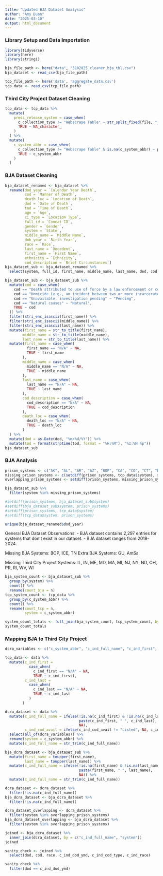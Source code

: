 ```yaml
---
title: "Updated BJA Dataset Analysis"
author: "Amy Duan"
date: "2025-03-10"
output: html_document
---
```


### Library Setup and Data Importation 
```r
library(tidyverse)
library(here)
library(stringi)

bja_file_path <- here("data", "3102025_cleaner_bja_tbl.csv")
bja_dataset <- read_csv(bja_file_path)

tcp_file_path <- here('data', 'aggregate_data.csv')
tcp_data <- read_csv(tcp_file_path)
```

### Third City Project Dataset Cleaning 
```r
tcp_data <- tcp_data %>% 
  mutate(
    press_release_system = case_when(
      c_collection_type != "Webscrape Table" ~ str_split_fixed(file, "_", 3)[, 1],
      TRUE ~ NA_character_
    )
  ) %>% 
  mutate(
    c_system_abbr = case_when(
      c_collection_type != "Webscrape Table" & is.na(c_system_abbr) ~ press_release_system,
      TRUE ~ c_system_abbr
    )
  )
```

### BJA Dataset Cleaning 
```r
bja_dataset_renamed <- bja_dataset %>%
  rename(dod_year = `Calendar Year Death`, 
         cod = `Manner of Death`, 
         death_loc = `Location of Death`,
         dod = `Date of Death`,
         tod = `Time of Death`,
         age = `Age`,
         ci_type = `Location Type`, 
         full_id = `Concat ID`, 
         gender = `Gender`,
         system = `State`,
         middle_name = `Middle Name`, 
         dob_year = `Birth Year`,
         race = `Race`, 
         last_name = `Decedent`,
         first_name = `First Name`,
         ethnicity = `Ethnicity`,
         cod_description = `Brief Circumstances`)
bja_dataset_sub <- bja_dataset_renamed %>% 
  select(system, full_id, first_name, middle_name, last_name, dod, cod, cod_description, death_loc, tod, age, gender, race, ethnicity, dob_year, ci_type) 
```

```r
bja_dataset_sub <- bja_dataset_sub %>% 
  mutate(cod = case_when(
    cod == "Death attributed to use of force by a law enforcement or corrections officer" ~ "Homicide by LEO",
    cod == "Homicide (e.g., an incident between two or more incarcerated individuals resulting in a death)" ~ "Homicide",
    cod == "Unavailable, investigation pending" ~ "Pending",
    cod == "Natural causes" ~ "Natural",
    TRUE ~ cod
  )) %>% 
  filter(stri_enc_isascii(first_name)) %>% 
  filter(stri_enc_isascii(middle_name)) %>% 
  filter(stri_enc_isascii(last_name)) %>% 
  mutate(first_name = str_to_title(first_name),
        middle_name = str_to_title(middle_name), 
        last_name = str_to_title(last_name)) %>% 
  mutate(first_name = case_when(
          first_name == "N/A" ~ NA, 
          TRUE ~ first_name
        ),
        middle_name = case_when(
          middle_name == "N/A" ~ NA,
          TRUE ~ middle_name
        ),
        last_name = case_when(
          last_name == "N/A" ~ NA, 
          TRUE ~ last_name 
        ),
        cod_description = case_when(
          cod_description == "N/A" ~ NA, 
          TRUE ~ cod_description
        ),
        death_loc = case_when(
          death_loc == "N/A" ~ NA, 
          TRUE ~ death_loc
        )
  ) %>% 
  mutate(dod = as.Date(dod, "%m/%d/%Y")) %>% 
  mutate(tod = format(strptime(tod, format = "%H:%M"), "%I:%M %p"))
bja_dataset_sub
```

### BJA Analysis 

```r
prison_systems <- c("AK", "AL", "AR", "AZ", "BOP", "CA", "CO", "CT", "DE", "DC", "FL", "GA", "HI", "ICE", "ID", "IL", "IN", "IA", "KS", "KY", "LA", "ME", "MD", "MA", "MI", "MN", "MS", "MO", "MT", "NE", "NV", "NH", "NJ", "NM", "NY", "NC", "ND", "OH", "OK", "OR", "PA", "PR", "RI", "SC", "SD", "TN", "TX", "UT", "VA", "VT", "WA", "WV", "WI", "WY")
missing_prison_systems <- c(setdiff(prison_systems, tcp_data$system), setdiff(bja_dataset_sub$system, prison_systems))
overlapping_prison_systems <- setdiff(prison_systems, missing_prison_systems)

bja_dataset_sub %>% 
  filter(system %in% missing_prison_systems)

#setdiff(prison_systems, bja_dataset_sub$system) 
#setdiff(bja_dataset_sub$system, prison_systems) 
#setdiff(prison_systems, tcp_data$system)
#setdiff(tcp_data$system, prison_systems)
```

```r
unique(bja_dataset_renamed$dod_year) 
```

General BJA Dataset Observations: 
- BJA dataset contains 2,297 entries for systems that don't exist in our dataset. 
- BJA dataset ranges from 2019-2024. 

Missing BJA Systems: BOP, ICE, TN 
Extra BJA Systems: GU, AmSa

Missing Third City Project Systems: IL, IN, ME, MD, MA, MI, NJ, NY, ND, OH, PR, RI, WV, WI  

```r
bja_system_count <- bja_dataset_sub %>% 
  group_by(system) %>% 
  count() %>% 
  rename(count_bja = n) 
tcp_system_count <- tcp_data %>% 
  group_by(c_system_abbr) %>% 
  count() %>% 
  rename(count_tcp = n, 
         system = c_system_abbr) 

system_count_totals <- full_join(bja_system_count, tcp_system_count, by = "system") 
system_count_totals
```

### Mapping BJA to Third City Project 
```r
dcra_variables <- c("c_system_abbr", "c_ind_full_name", "c_ind_first", "c_ind_last", "c_ind_dob_year", "c_ind_gender", "c_ind_cod_type", "c_ind_race", "c_ind_ethnicity", "c_ind_dod_ymd", "ind_tod", "ind_deathloc", "c_ind_fachoused", "c_ind_cod_avail")
```

```r
tcp_data <- data %>% 
  mutate(c_ind_first = 
           case_when(
             c_ind_first == "N/A" ~ NA, 
             TRUE ~ c_ind_first),
         c_ind_last = 
           case_when(
             c_ind_last == "N/A" ~ NA, 
             TRUE ~ c_ind_last
           )
        )

dcra_dataset <- data %>% 
  mutate(c_ind_full_name = ifelse(!is.na(c_ind_first) & !is.na(c_ind_last), 
                                  paste(c_ind_first, " ", c_ind_last), 
                                  NA), 
         c_ind_cod_avail = ifelse(c_ind_cod_avail != "Listed", NA, c_ind_cod_avail)) %>% 
  select(all_of(dcra_variables)) %>% 
  rename(system = c_system_abbr) %>% 
  mutate(c_ind_full_name = str_trim(c_ind_full_name)) 

bja_dcra_dataset <- bja_dataset_sub %>% 
  mutate(first_name = toupper(first_name), 
         last_name = toupper(last_name)) %>% 
  mutate(c_ind_full_name = ifelse(!is.na(first_name) & !is.na(last_name), 
                                  paste(first_name, " ", last_name), 
                                  NA)) %>% 
  mutate(c_ind_full_name = str_trim(c_ind_full_name)) 

dcra_dataset <- dcra_dataset %>% 
  filter(!is.na(c_ind_full_name))
bja_dcra_dataset <- bja_dcra_dataset %>% 
  filter(!is.na(c_ind_full_name)) 
```

```r
dcra_dataset_overlapping <- dcra_dataset %>% 
  filter(system %in% overlapping_prison_systems)
bja_dcra_dataset_overlapping <- bja_dcra_dataset %>% 
  filter(system %in% overlapping_prison_systems) 
```

```r
joined <- bja_dcra_dataset %>% 
  inner_join(dcra_dataset, by = c("c_ind_full_name", "system")) 
joined
```

```r
sanity_check <- joined %>% 
  select(dod, cod, race, c_ind_dod_ymd, c_ind_cod_type, c_ind_race) 
```

```r
sanity_check %>% 
  filter(dod == c_ind_dod_ymd)
```










